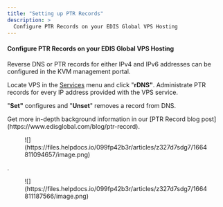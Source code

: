 ```yaml
---
title: "Setting up PTR Records"
description: >
  Configure PTR Records on your EDIS Global VPS Hosting
---
```


#### Configure PTR Records on your EDIS Global VPS Hosting

Reverse DNS or PTR records for either IPv4 and IPv6 addresses can be configured in the KVM management portal.

Locate VPS in the [Services](https://manage.edis.at/whmcs/clientarea.php?action=services) menu and click "**rDNS"**. Administrate PTR records for every IP address provided with the VPS service.

"**Set"** configures and "**Unset**" removes a record from DNS.

<div class="note-callout">Get more in-depth background information in our [PTR Record blog post](https://www.edisglobal.com/blog/ptr-record).</div>

<figure>![](https://files.helpdocs.io/099fp42b3r/articles/z327d7sdg7/1664811094657/image.png)</figure>

.

<figure>![](https://files.helpdocs.io/099fp42b3r/articles/z327d7sdg7/1664811187566/image.png)</figure>